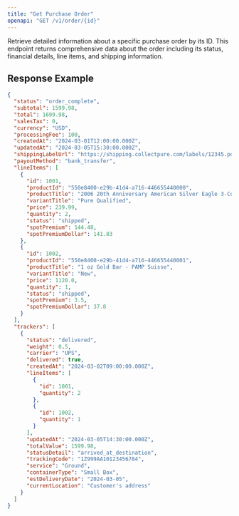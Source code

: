```yaml
---
title: "Get Purchase Order"
openapi: "GET /v1/order/{id}"
---
```


Retrieve detailed information about a specific purchase order by its ID. This endpoint returns comprehensive data about the order including its status, financial details, line items, and shipping information.

## Response Example

```json
{
  "status": "order_complete",
  "subtotal": 1599.98,
  "total": 1699.98,
  "salesTax": 0,
  "currency": "USD",
  "processingFee": 100,
  "createdAt": "2024-03-01T12:00:00.000Z",
  "updatedAt": "2024-03-05T15:30:00.000Z",
  "shippingLabelUrl": "https://shipping.collectpure.com/labels/12345.pdf",
  "payoutMethod": "bank_transfer",
  "lineItems": [
    {
      "id": 1001,
      "productId": "550e8400-e29b-41d4-a716-446655440000",
      "productTitle": "2006 20th Anniversary American Silver Eagle 3-Coin Set",
      "variantTitle": "Pure Qualified",
      "price": 239.99,
      "quantity": 2,
      "status": "shipped",
      "spotPremium": 144.48,
      "spotPremiumDollar": 141.83
    },
    {
      "id": 1002,
      "productId": "550e8400-e29b-41d4-a716-446655440001",
      "productTitle": "1 oz Gold Bar - PAMP Suisse",
      "variantTitle": "New",
      "price": 1120.0,
      "quantity": 1,
      "status": "shipped",
      "spotPremium": 3.5,
      "spotPremiumDollar": 37.8
    }
  ],
  "trackers": [
    {
      "status": "delivered",
      "weight": 0.5,
      "carrier": "UPS",
      "delivered": true,
      "createdAt": "2024-03-02T09:00:00.000Z",
      "lineItems": [
        {
          "id": 1001,
          "quantity": 2
        },
        {
          "id": 1002,
          "quantity": 1
        }
      ],
      "updatedAt": "2024-03-05T14:30:00.000Z",
      "totalValue": 1599.98,
      "statusDetail": "arrived_at_destination",
      "trackingCode": "1Z999AA10123456784",
      "service": "Ground",
      "containerType": "Small Box",
      "estDeliveryDate": "2024-03-05",
      "currentLocation": "Customer's address"
    }
  ]
}
```
